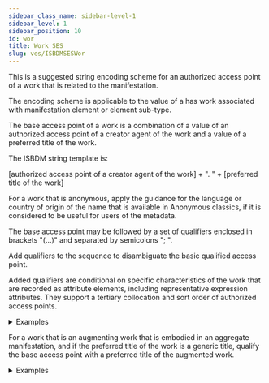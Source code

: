 ```yaml
---
sidebar_class_name: sidebar-level-1
sidebar_level: 1
sidebar_position: 10
id: wor
title: Work SES
slug: ves/ISBDMSESWor
---
```


<div className="guid">

This is a suggested string encoding scheme for an authorized access point of a work that is related to the manifestation.

The encoding scheme is applicable to the value of a <InLink href="/relationships/1001">has work associated with manifestation</InLink> element or element sub-type.

</div>

<div className="guid">

The base access point of a work is a combination of a value of an authorized access point of a creator agent of the work and a value of a preferred title of the work.

The ISBDM string template is:

[authorized access point of a creator agent of the work] + ". " + [preferred title of the work]

</div>

<div className="guid">

For a work that is anonymous, apply the guidance for the language or country of origin of the name that is available in <OutLink href="https://www.ifla.org/g/cataloguing/anonymous-classics/">Anonymous classics</OutLink>, if it is considered to be useful for users of the metadata.

</div>

<div className="guid">

The base access point may be followed by a set of qualifiers enclosed in brackets "(...)" and separated by semicolons "; ".

Add qualifiers to the sequence to disambiguate the basic qualified access point.

Added qualifiers are conditional on specific characteristics of the work that are recorded as attribute elements, including representative expression attributes. They support a tertiary collocation and sort order of authorized access points.

<details>
  <summary>Examples</summary>

  | Relation | Example |
  |----------|----------|
  | has work embodied in manifestation | "Bonnard, Pierre, 1867-1947. Café" |

  *Full example*: <InLink href="/fullex/fx066">Coffee (2003; Tate; card)</InLink>. The base access point is not qualified.

  ---

  | Relation | Example |
  |----------|----------|
  | has work embodied in manifestation | "Gayford, Martin, 1952-. Spring cannot be cancelled (text)" |

  *Full example*: <InLink href="/fullex/fx063">Spring cannot be cancelled (2022; Thames & Hudson; volume)</InLink>. The base access point is qualified by a value of a category of content of a representative expression.

</details>
</div>

<div className="guid">

For a work that is an augmenting work that is embodied in an aggregate manifestation, and if the preferred title of the work is a generic title, qualify the base access point with a preferred title of the augmented work.

<details>
  <summary>Examples</summary>

  | Relation | Example |
  |----------|----------|
  | has work associated with manifestation | "Blythe, Ronald, 1922-2023. Introduction (Emma)" |

  The work augments another work that is embodied in the same manifestation.

</details>
</div>